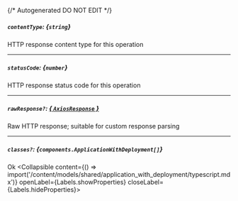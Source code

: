 {/* Autogenerated DO NOT EDIT  */}

##### `contentType`: *{`string`}*
HTTP response content type for this operation

---
##### `statusCode`: *{`number`}*
HTTP response status code for this operation

---
##### `rawResponse?`: [*{ `AxiosResponse` }*](https://axios-http.com/docs/res_schema)
Raw HTTP response; suitable for custom response parsing

---
##### `classes?`: *{`components.ApplicationWithDeployment[]`}*
Ok
<Collapsible content={() => import('/content/models/shared/application_with_deployment/typescript.mdx')} openLabel={Labels.showProperties} closeLabel={Labels.hideProperties}>
</Collapsible>


